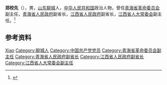 '''郑校先'''（{{bd|1919年||？|}}），男，[[山东|山东]][[聊城|聊城]]人，[[中华人民共和国|中华人民共和国]]政治人物，曾任[[青海省革命委员会|青海省革命委员会]]副主任，[[青海省人民政府|青海省人民政府]]副省长，[[江西省人民政府|江西省人民政府]]副省长，[[江西省人大常委会|江西省人大常委会]]副主任。<ref>{{Cite book|title=中华人民共和国职官志|author=何虎生, 李耀东, 向常福主编|publisher=中国社会出版社|year=2003|isbn=9787800883934|location=北京|pages=}}</ref>

== 参考资料 ==
{{reflist}}

{{中国人物小作品}}

{{Authority control}}
{{DEFAULTSORT:Zheng郑}}
[[Category:郑姓|Xiao]]
[[Category:聊城人|Category:聊城人]]
[[Category:中国共产党党员|Category:中国共产党党员]]
[[Category:青海省革命委员会副主任|Category:青海省革命委员会副主任]]
[[Category:青海省人民政府副省长|Category:青海省人民政府副省长]]
[[Category:江西省人民政府副省长|Category:江西省人民政府副省长]]
[[Category:江西省人大常委会副主任|Category:江西省人大常委会副主任]]
